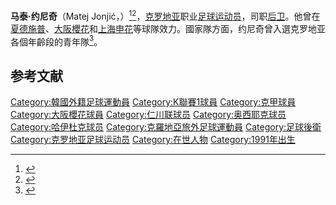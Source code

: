 {{Infobox football biography
| name                = 马泰·约尼奇
| image               = 
| fullname            = Matej Jonjić
| birth_date          = {{Birth date and age|df=yes|1991|1|29}}
| birth_place         = [[克羅地亞|克羅地亞]][[斯普利特|斯普利特]]
| height              = 1.87 m
| position            = [[後衛_(足球)|後衛]]
| currentclub         = [[大阪櫻花|大阪櫻花]]
| clubnumber          = 
| youthyears1         =           
| youthclubs1         = [[夏德施普列特足球會|夏德施普]]
| years1              = 2009–2015 
| clubs1              = [[夏德施普列特足球會|夏德施普]]       
| caps1               = 20 
| goals1              = 1
| years2              = 2009–2010 
| clubs2              = → [[扎達爾足球俱樂部|扎達爾]] (外借)             
| caps2               = 13 
| goals2              = 0
| years3              = 2011–2012 
| clubs3              = → Zadar (外借)                          
| caps3               = 26 
| goals3              =  0
| years4              = 2014      
| clubs4              = → [[奥西耶克足球俱乐部|奥西耶克]] (外借)           
| caps4               = 31 
| goals4              =  7
| years5              = 2015–2016 
| clubs5              = [[仁川聯足球俱樂部|仁川聯]]    
| caps5               = 70 
| goals5              = 0
| years6              = 2017–2021 
| clubs6              = [[大阪櫻花|大阪櫻花]]                        
| caps6               = 135 
| goals6              = 11
| years7              = 2021–2022 
| clubs7              = [[上海申花足球俱乐部|上海申花]] 
| caps7               = 18 
| goals7              = 1
| years8              = 2022– 
| clubs8              = [[大阪櫻花|大阪櫻花]]
| caps8               = 0 
| goals8              = 0
| nationalyears1      = 2007      
| nationalteam1       = 克羅地亞U16 
| nationalcaps1       = 8         
| nationalgoals1      = 0
| nationalyears2      = 2007–2008 
| nationalteam2       = {{link-en|克羅地亞U17|Croatia national under-17 football team}} 
| nationalcaps2       = 10        
| nationalgoals2      = 0
| nationalyears3      = 2009      
| nationalteam3       = 克羅地亞U18 
| nationalcaps3       = 6         
| nationalgoals3      = 0
| nationalyears4      = 2008–2010 
| nationalteam4       = {{link-en|克羅地亞U19|Croatia national under-19 football team}} 
| nationalcaps4       = 18        
| nationalgoals4       = 0
}}'''马泰·约尼奇'''（Matej Jonjić，{{bd|1991年|1月29日||}}）<ref>{{Cite web|title=Màtej|url=http://hjp.znanje.hr/index.php?show=search_by_id&id=e1tnXBk%3D|accessdate=18 March 2018|work=Hrvatski jezični portal|language=sh|quote=Màtej}}</ref><ref>{{Cite web|title=Ìvan|url=http://hjp.znanje.hr/index.php?show=search_by_id&id=fVhlWRI%3D&keyword=Sobiecki|accessdate=18 March 2018|work=Hrvatski jezični portal|language=sh|quote=Jónjić}}</ref>，[[克罗地亚|克罗地亚]]职业[[足球|足球运动员]]，司职[[後衛_(足球)|后卫]]。他曾在[[夏德施普列特足球會|夏德施普]]、[[大阪櫻花|大阪櫻花]]和[[上海申花|上海申花]]等球隊效力。國家隊方面，约尼奇曾入選克罗地亚各個年齡段的青年隊<ref>{{Cite web|title=Statistics - Caps: Matej Jonjić|url=http://hns-cff.hr/en/players/30010/matej-jonjic/|accessdate=25 July 2010|work=[[克羅地亞足球總會|克羅地亞足球總會]]}}</ref>。

==参考文献==
{{reflist}}

[[Category:韓國外籍足球運動員|Category:韓國外籍足球運動員]]
[[Category:K聯賽1球員|Category:K聯賽1球員]]
[[Category:克甲球員|Category:克甲球員]]
[[Category:大阪櫻花球員|Category:大阪櫻花球員]]
[[Category:仁川联球员|Category:仁川联球员]]
[[Category:奥西耶克球员|Category:奥西耶克球员]]
[[Category:哈伊杜克球员|Category:哈伊杜克球员]]
[[Category:克羅地亞旅外足球運動員|Category:克羅地亞旅外足球運動員]]
[[Category:足球後衛|Category:足球後衛]]
[[Category:克罗地亚足球运动员|Category:克罗地亚足球运动员]]
[[Category:在世人物|Category:在世人物]]
[[Category:1991年出生|Category:1991年出生]]